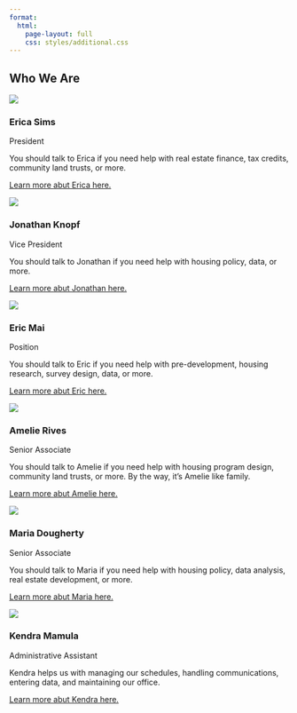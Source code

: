 ```yaml
---
format: 
  html:
    page-layout: full
    css: styles/additional.css
---
```

<!-- Additional div to help with layout -->
<div class="full-width-content">

::: {.banner-fullwidth .banner-image}
::: {.banner-image .banner-md .overlay-brand .text-right style="background-image: url('images/rvabanner_2.JPG');"}
::: {.banner-text}
## Who We Are {.text-light}
:::
:::
:::


::: {.container}
::: {.row}
::: {.col-md-4}
::: {.staff .listing-box.has-image}
::: {.staff .listing-box-image}
![](images/team/erica.jpg){.listing-box-image}
:::

::: {.staff .listing-box-content}
### Erica Sims {.listing-box-title}

::: {.listing-box-subtitle}
President
:::

::: {.listing-box-body}
You should talk to Erica if you need help with real estate finance, tax credits, community land trusts, or more.

[Learn more abut Erica here.](./staff/erica.html)
:::
:::
:::
:::

::: {.col-md-4}
::: {.staff .listing-box.has-image}
::: {.staff .listing-box-image}
![](images/team/jtk.jpg){.listing-box-image}
:::

::: {.staff .listing-box-content}
### Jonathan Knopf {.listing-box-title}

::: {.listing-box-subtitle}
Vice President
:::

::: {.listing-box-body}
You should talk to Jonathan if you need help with housing policy, data, or more.

[Learn more abut Jonathan here.](./staff/jonathan.html)

:::
:::
:::
:::

::: {.col-md-4}
::: {.staff .listing-box.has-image}
::: {.staff .listing-box-image}
![](images/team/eric.jpg){.listing-box-image}
:::

::: {.staff .listing-box-content}
### Eric Mai {.listing-box-title}

::: {.listing-box-subtitle}
Position
:::

::: {.listing-box-body}
You should talk to Eric if you need help with pre-development, housing research, survey design, data, or more.

[Learn more abut Eric here.](./staff/eric.html)

:::
:::
:::
:::
:::
:::

::: {.container}
::: {.row}
::: {.col-md-4}
::: {.staff .listing-box.has-image}
::: {.staff .listing-box-image}
![](images/team/amelie.jpg){.listing-box-image}
:::

::: {.staff .listing-box-content}
### Amelie Rives {.listing-box-title}

::: {.listing-box-subtitle}
Senior Associate
:::

::: {.listing-box-body}
You should talk to Amelie if you need help with housing program design, community land trusts, or more. By the way, it's Amelie like family.

[Learn more abut Amelie here.](./staff/amelie.html)

:::
:::
:::
:::

::: {.col-md-4}
::: {.staff .listing-box.has-image}
::: {.staff .listing-box-image}
![](images/team/maria.jpg){.listing-box-image}
:::

::: {.staff .listing-box-content}
### Maria Dougherty {.listing-box-title}

::: {.listing-box-subtitle}
Senior Associate
:::

::: {.listing-box-body}
You should talk to Maria if you need help with housing policy, data analysis, real estate development, or more.

[Learn more abut Maria here.](./staff/maria.html)

:::
:::
:::
:::

::: {.col-md-4}
::: {.staff .listing-box.has-image}
::: {.staff .listing-box-image}
![](images/team/kendra.jpg){.listing-box-image}
:::

::: {.staff .listing-box-content}
### Kendra Mamula {.listing-box-title}

::: {.listing-box-subtitle}
Administrative Assistant
:::

::: {.listing-box-body}
Kendra helps us with managing our schedules, handling communications, entering data, and maintaining our office.

[Learn more abut Kendra here.](./staff/kendra.html)

:::
:::
:::
:::
:::
:::

</div> <!-- close the full-width-content div -->